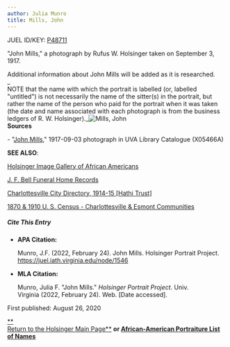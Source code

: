 ```yaml
---
author: Julia Munro
title: Mills, John
---
```

JUEL ID/KEY: [P48711](http://juel.iath.virginia.edu/public_person?person=48711 "P48711")

"John Mills," a photograph by Rufus W. Holsinger taken on September 3, 1917.

Additional information about John Mills will be added as it is researched.  
_  
NOTE that the name with which the portrait is labelled (or, labelled "untitled") is not necessarily the name of the sitter(s) in the portrait, but rather the name of the person who paid for the portrait when it was taken (the date and name associated with each photograph is from the business ledgers of R. W. Holsinger)._![Mills, John](https://iiif.lib.virginia.edu/iiif/uva-lib:1048456/full/778,561/0/default.jpg "Mills, John")   
**Sources**

\- "[John Mills](https://search.lib.virginia.edu/catalog/uva-lib:1048456#?c=0&m=0&s=0&cv=0&xywh=-167%2C-154%2C4463%2C3309 "Mills, John")," 1917-09-03 photograph in UVA Library Catalogue (X05466A) 

**SEE ALSO**:

[Holsinger Image Gallery of African Americans](http://rwholsingerphotos.org/images.php "Holsinger Image Gallery of African Americans")

[J. F. Bell Funeral Home Records](http://www2.vcdh.virginia.edu/afam/raceandplace/perl_scripts/funeral_search.html "J. F. Bell Funeral Home Database")

[Charlottesville City Directory, 1914-15 \[Hathi Trust\]](https://catalog.hathitrust.org/Record/101954103 "Charlottesville City Directory, 1914-15") 

[1870 & 1910 U. S. Census - Charlottesville & Esmont Communities](http://www2.vcdh.virginia.edu/afam/raceandplace/census/search_both.html "1870 & 1910 U. S. Census: Charlottesville and Esmont Communities")

##### **Cite This Entry**

*   **APA Citation:**
    
    Munro, J.F. (2022, February 24). John Mills. Holsinger Portrait Project. https://juel.iath.virginia.edu/node/1546
    
*   **MLA Citation:**
    
    Munro, Julia F. "John Mills." _Holsinger Portrait Project_. Univ. Virginia (2022, February 24). Web. \[Date accessed\].
    

  
First published: August 26, 2020     

[**  
Return to the Holsinger Main Page**](http://juel.iath.virginia.edu/node/980) **or [African-American Portraiture List of Names](http://juel.iath.virginia.edu/node/996)**